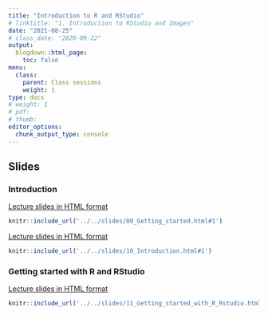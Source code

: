 ```yaml
---
title: "Introduction to R and RStudio"
# linktitle: "1. Introduction to RStudio and Images"
date: "2021-08-25"
# class_date: "2020-09-22"
output:
  blogdown::html_page:
    toc: false
menu:
  class:
    parent: Class sessions
    weight: 1
type: docs
# weight: 1 
# pdf: 
# thumb: 
editor_options: 
  chunk_output_type: console
---
```


## Slides

### Introduction

<a href="../../slides/00_Getting_started.html#1" target="_blank">Lecture slides in HTML format</a>

```r
knitr::include_url('../../slides/00_Getting_started.html#1')
```

<a href="../../slides/10_Introduction.html#1" target="_blank">Lecture slides in HTML format</a>

```r
knitr::include_url('../../slides/10_Introduction.html#1')
```

### Getting started with R and RStudio

<a href="../../slides/11_Getting_started_with_R_Rstudio.html#1" target="_blank">Lecture slides in HTML format</a>

```r
knitr::include_url('../../slides/11_Getting_started_with_R_Rstudio.html#1')
```
